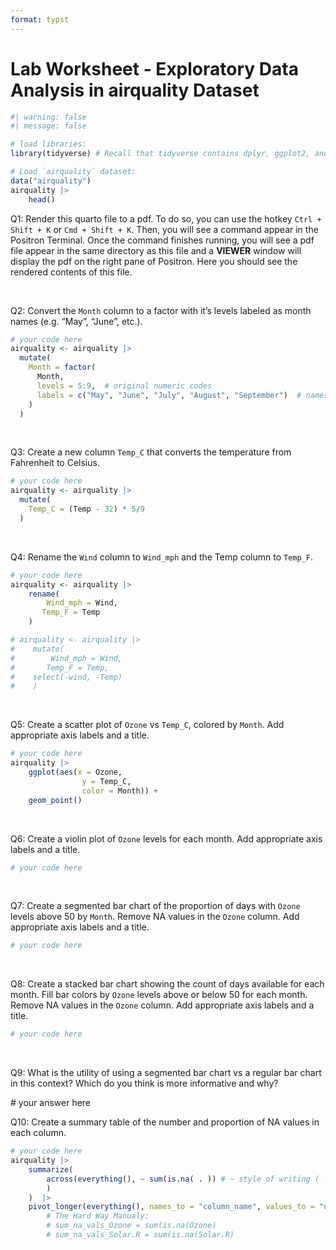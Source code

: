 ```yaml
---
format: typst
---
```


# Lab Worksheet - Exploratory Data Analysis in airquality Dataset

```r
#| warning: false
#| message: false

# load libraries:
library(tidyverse) # Recall that tidyverse contains dplyr, ggplot2, and many other useful packages.

# Load `airquality` dataset:
data("airquality")
airquality |> 
    head()
```

Q1: Render this quarto file to a pdf. To do so, you can use the hotkey `Ctrl + Shift + K` or `Cmd + Shift + K`. Then, you will see a command appear in the Positron Terminal. Once the command finishes running, you will see a pdf file appear in the same directory as this file and a **VIEWER** window will display the pdf on the right pane of Positron. Here you should see the rendered contents of this file.

\

Q2: Convert the `Month` column to a factor with it's levels labeled as month names (e.g. "May", "June", etc.).

```r
# your code here
airquality <- airquality |>
  mutate(
    Month = factor(
      Month,
      levels = 5:9,  # original numeric codes
      labels = c("May", "June", "July", "August", "September")  # names to use
    )
  )
```

\

Q3: Create a new column `Temp_C` that converts the temperature from Fahrenheit to Celsius.

```r
# your code here
airquality <- airquality |>
  mutate(
    Temp_C = (Temp - 32) * 5/9
  )
```

\

Q4: Rename the `Wind` column to `Wind_mph` and the Temp column to `Temp_F`.

```r
# your code here
airquality <- airquality |>
    rename(
        Wind_mph = Wind,
       Temp_F = Temp
    )

# airquality <- airquality |>
#    mutate(
#        Wind_mph = Wind,
#       Temp_F = Temp,
#    select(-wind, -Temp)
#    )
```

\

Q5: Create a scatter plot of `Ozone` vs `Temp_C`, colored by `Month`. Add appropriate axis labels and a title.

```r
# your code here
airquality |>
    ggplot(aes(x = Ozone,
                y = Temp_C,
                color = Month)) +
    geom_point()
```

\

Q6: Create a violin plot of `Ozone` levels for each month. Add appropriate axis labels and a title.

```r
# your code here

```

\

Q7: Create a segmented bar chart of the proportion of days with `Ozone` levels above 50 by `Month`. Remove NA values in the `Ozone` column. Add appropriate axis labels and a title.

```r
# your code here

```

\

Q8: Create a stacked bar chart showing the count of days available for each month. Fill bar colors by `Ozone` levels above or below 50 for each month. Remove NA values in the `Ozone` column. Add appropriate axis labels and a title.

```r
# your code here

```

\

Q9: What is the utility of using a segmented bar chart vs a regular bar chart in this context? Which do you think is more informative and why?

\# your answer here

Q10: Create a summary table of the number and proportion of NA values in each column.

```r
# your code here
airquality |> 
    summarize(
        across(everything(), ~ sum(is.na( . )) # ~ style of writing ( . )=Placeholder where cols go
        )  
    )  |> 
    pivot_longer(everything(), names_to = "column_name", values_to = "number_of_na_vals")
        # The Hard Way Manualy:
        # sum_na_vals_Ozone = sum(is.na(Ozone)
        # sum_na_vals_Solar.R = sum(is.na(Solar.R)
```

